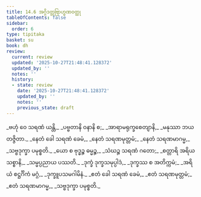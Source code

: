 ```yaml
---
title: 14.6 အဂ္ဂိဒတ္တဗြာဟ္မဏဝတ္ထု
tableOfContents: false
sidebar:
  order: 6
type: tipitaka
basket: su
book: dh
review:
  current: review
  updated: '2025-10-27T21:48:41.128372'
  updated_by: ''
  notes: ''
  history:
  - state: review
    date: '2025-10-27T21:48:41.128372'
    updated_by: ''
    notes: ''
    previous_state: draft
---
```



<ReviewStatus review={frontmatter.review} showDetails={true} />

<HypothesisAnnotation frontmatter={frontmatter} />

<DynamicBreadcrumb />

<Division number="188" book="dh" e="ch" v="18" p="41">

<Paragraph number="202" type="verses" book="dh">
_ဗဟုံ ဝေ သရဏံ ယန္တိ,_  
_ပဗ္ဗတာနိ ဝနာနိ စ;_  
_အာရာမရုက္ခစေတျာနိ,_  
_မနုဿာ ဘယတဇ္ဇိတာ._  

</Paragraph>

</Division>
<Division number="189" book="dh" e="ch" v="18" p="41">

<Paragraph number="203" type="verses" book="dh">
_နေတံ ခေါ သရဏံ ခေမံ,_  
_နေတံ သရဏမုတ္တမံ;_  
_နေတံ သရဏမာဂမ္မ,_  
_သဗ္ဗဒုက္ခာ ပမုစ္စတိ._  

</Paragraph>

</Division>
<Division number="190" book="dh" e="ch" v="18" p="42">

<Paragraph number="204" type="verses" book="dh">
_ယော စ ဗုဒ္ဓဉ္စ ဓမ္မဉ္စ,_  
_သံဃဉ္စ သရဏံ ဂတော;_  
_စတ္တာရိ အရိယသစ္စာနိ,_  
_သမ္မပ္ပညာယ ပဿတိ._  

</Paragraph>

</Division>
<Division number="191" book="dh" e="ch" v="18" p="42">

<Paragraph number="205" type="verses" book="dh">
_ဒုက္ခံ ဒုက္ခသမုပ္ပါဒံ,_  
_ဒုက္ခဿ စ အတိက္ကမံ;_  
_အရိယံ စဋ္ဌင်္ဂိကံ မဂ္ဂံ,_  
_ဒုက္ခူပသမဂါမိနံ._  

</Paragraph>

</Division>
<Division number="192" book="dh" e="ch" v="18" p="42">

<Paragraph number="206" type="verses" book="dh">
_ဧတံ ခေါ သရဏံ ခေမံ,_  
_ဧတံ သရဏမုတ္တမံ;_  
_ဧတံ သရဏမာဂမ္မ,_  
_သဗ္ဗဒုက္ခာ ပမုစ္စတိ._
</Paragraph>
</Division>